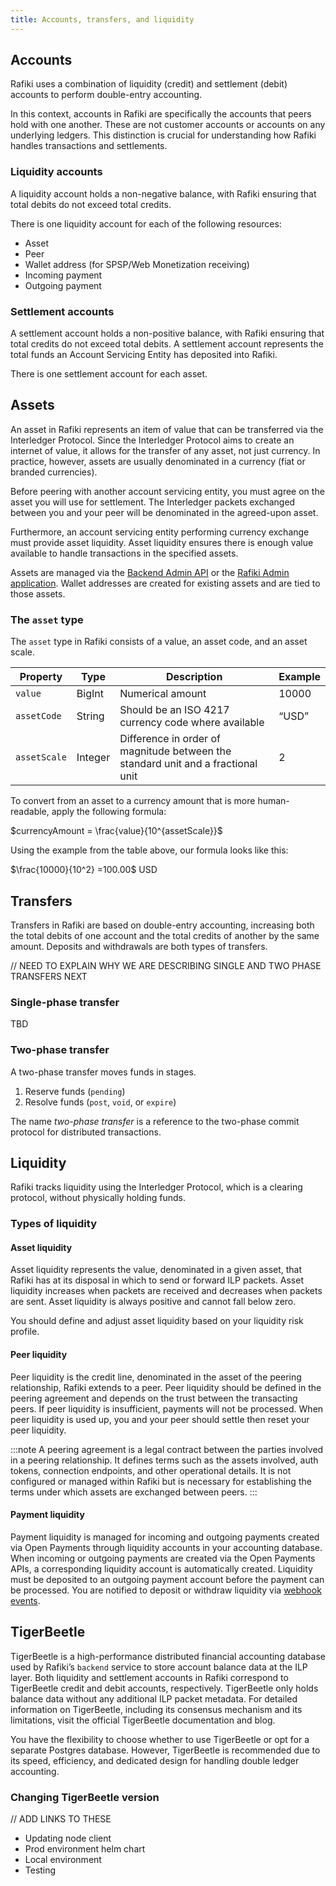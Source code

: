 ```yaml
---
title: Accounts, transfers, and liquidity
---
```




## Accounts

Rafiki uses a combination of liquidity (credit) and settlement (debit) accounts to perform <LinkOut href="https://en.wikipedia.org/wiki/Double-entry_bookkeeping">double-entry accounting</LinkOut>.

In this context, accounts in Rafiki are specifically the accounts that peers hold with one another. These are not customer accounts or accounts on any underlying ledgers. This distinction is crucial for understanding how Rafiki handles transactions and settlements.

### Liquidity accounts

A liquidity account holds a non-negative balance, with Rafiki ensuring that total debits do not exceed total credits.

There is one liquidity account for each of the following resources:

- Asset
- Peer
- Wallet address (for SPSP/Web Monetization receiving)
- Incoming payment
- Outgoing payment

### Settlement accounts

A settlement account holds a non-positive balance, with Rafiki ensuring that total credits do not exceed total debits. A settlement account represents the total funds an Account Servicing Entity has deposited into Rafiki.

There is one settlement account for each asset.

## Assets

An asset in Rafiki represents an item of value that can be transferred via the Interledger Protocol. Since the Interledger Protocol aims to create an internet of value, it allows for the transfer of any asset, not just currency. In practice, however, assets are usually denominated in a currency (fiat or branded currencies).

Before peering with another account servicing entity, you must agree on the asset you will use for settlement. The Interledger packets exchanged between you and your peer will be denominated in the agreed-upon asset.

Furthermore, an account servicing entity performing currency exchange must provide asset liquidity. Asset liquidity ensures there is enough value available to handle transactions in the specified assets.

Assets are managed via the [Backend Admin API](/services-and-aux-packages/backend-service#graphql-backend-admin-api) or the [Rafiki Admin application](/resources/admin-user-guide/). Wallet addresses are created for existing assets and are tied to those assets.

### The `asset` type

The `asset` type in Rafiki consists of a value, an asset code, and an asset scale.

| **Property** | **Type** | **Description**                                                                                                      | **Example** |
| ------------ | -------- | -------------------------------------------------------------------------------------------------------------------- | ----------- |
| `value`      | BigInt   | Numerical amount                                                                                                     | 10000       |
| `assetCode`  | String   | Should be an <LinkOut href="https://en.wikipedia.org/wiki/ISO_4217">ISO 4217 currency code</LinkOut> where available | “USD”       |
| `assetScale` | Integer  | Difference in order of magnitude between the standard unit and a fractional unit                                     | 2           |

To convert from an asset to a currency amount that is more human-readable, apply the following formula:

$currencyAmount = \frac{value}{10^{assetScale}}$

Using the example from the table above, our formula looks like this:

$\frac{10000}{10^2} =100.00$ USD

## Transfers

Transfers in Rafiki are based on double-entry accounting, increasing both the total debits of one account and the total credits of another by the same amount. Deposits and withdrawals are both types of transfers.

// NEED TO EXPLAIN WHY WE ARE DESCRIBING SINGLE AND TWO PHASE TRANSFERS NEXT

### Single-phase transfer

TBD

### Two-phase transfer

A two-phase transfer moves funds in stages.

1. Reserve funds (`pending`)
2. Resolve funds (`post`, `void`, or `expire`)

The name _two-phase transfer_ is a reference to the <LinkOut href="https://en.wikipedia.org/wiki/Two-phase_commit_protocol">two-phase commit protocol</LinkOut> for distributed transactions.

## Liquidity

Rafiki tracks liquidity using the Interledger Protocol, which is a clearing protocol, without physically holding funds.

### Types of liquidity

#### Asset liquidity

Asset liquidity represents the value, denominated in a given asset, that Rafiki has at its disposal in which to send or forward ILP packets. Asset liquidity increases when packets are received and decreases when packets are sent. Asset liquidity is always positive and cannot fall below zero.

You should define and adjust asset liquidity based on your liquidity risk profile.

#### Peer liquidity

Peer liquidity is the credit line, denominated in the asset of the peering relationship, Rafiki extends to a peer. Peer liquidity should be defined in the peering agreement and depends on the trust between the transacting peers. If peer liquidity is insufficient, payments will not be processed. When peer liquidity is used up, you and your peer should settle then reset your peer liquidity.

:::note
A peering agreement is a legal contract between the parties involved in a peering relationship. It defines terms such as the assets involved, auth tokens, connection endpoints, and other operational details. It is not configured or managed within Rafiki but is necessary for establishing the terms under which assets are exchanged between peers.
:::

#### Payment liquidity

Payment liquidity is managed for incoming and outgoing payments created via Open Payments through liquidity accounts in your accounting database. When incoming or outgoing payments are created via the Open Payments APIs, a corresponding liquidity account is automatically created. Liquidity must be deposited to an outgoing payment account before the payment can be processed. You are notified to deposit or withdraw liquidity via [webhook events](/integration/deploy-to-prod/endpoints/webhook-events).

## TigerBeetle

TigerBeetle is a high-performance distributed financial accounting database used by Rafiki’s `backend` service to store account balance data at the ILP layer. Both liquidity and settlement accounts in Rafiki correspond to TigerBeetle credit and debit accounts, respectively. TigerBeetle only holds balance data without any additional ILP packet metadata. For detailed information on TigerBeetle, including its consensus mechanism and its limitations, visit the official TigerBeetle <LinkOut href="https://docs.tigerbeetle.com/">documentation</LinkOut> and <LinkOut href="https://tigerbeetle.com/blog/">blog</LinkOut>.

You have the flexibility to choose whether to use TigerBeetle or opt for a separate Postgres database. However, TigerBeetle is recommended due to its speed, efficiency, and dedicated design for handling double ledger accounting.

### Changing TigerBeetle version

// ADD LINKS TO THESE

- Updating node client
- Prod environment helm chart
- Local environment
- Testing
